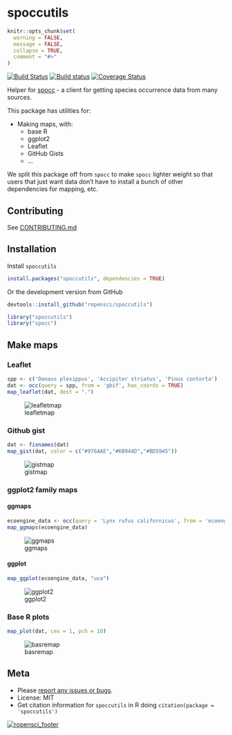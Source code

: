 spoccutils
==========

```r
knitr::opts_chunk$set(
  warning = FALSE,
  message = FALSE,
  collapse = TRUE,
  comment = "#>"
)
```

[![Build Status](https://api.travis-ci.org/ropensci/spoccutils.png)](https://travis-ci.org/ropensci/spoccutils)
[![Build status](https://ci.appveyor.com/api/projects/status/jfgg6p111mynxrdc?svg=true)](https://ci.appveyor.com/project/sckott/spoccutils)
[![Coverage Status](https://coveralls.io/repos/ropensci/spoccutils/badge.svg)](https://coveralls.io/r/ropensci/spoccutils)

Helper for [spocc](https://github.com/ropensci/spocc) - a client for getting species occurrence data from many sources.

This package has utilities for:

* Making maps, with:
    * base R
    * ggplot2
    * Leaflet
    * GitHub Gists
    * ...

We split this package off from `spocc` to make `spocc` lighter weight so that users that just want data don't have to install a bunch of other dependencies for mapping, etc.

## Contributing

See [CONTRIBUTING.md](CONTRIBUTING.md)

## Installation

Install `spoccutils`

```r
install.packages("spoccutils", dependencies = TRUE)
```

Or the development version from GitHub

```r
devtools::install_github("ropensci/spoccutils")
```

```r
library("spoccutils")
library("spocc")
```

## Make maps

### Leaflet

```r
spp <- c('Danaus plexippus', 'Accipiter striatus', 'Pinus contorta')
dat <- occ(query = spp, from = 'gbif', has_coords = TRUE)
map_leaflet(dat, dest = ".")
```

![leafletmap](http://f.cl.ly/items/3w2Y1E3Z0T2T2z40310K/Screen%20Shot%202014-02-09%20at%2010.38.10%20PM.png)

### Github gist

```r
dat <- fixnames(dat)
map_gist(dat, color = c("#976AAE","#6B944D","#BD5945"))
```

![gistmap](http://f.cl.ly/items/343l2G0A2J3T0n2t433W/Screen%20Shot%202014-02-09%20at%2010.40.57%20PM.png)

### ggplot2 family maps

#### ggmaps

```r
ecoengine_data <- occ(query = 'Lynx rufus californicus', from = 'ecoengine', limit = 100)
map_ggmaps(ecoengine_data)
```

![ggmaps](http://f.cl.ly/items/1L3r0b3k1W2o1Z3j2I3r/Screen%20Shot%202015-07-02%20at%202.55.59%20PM.png)

#### ggplot

```r
map_ggplot(ecoengine_data, "usa")
```

![ggplot2](http://f.cl.ly/items/1k2a012u1F1H1E13370U/Screen%20Shot%202015-07-02%20at%203.21.31%20PM.png)

### Base R plots

```r
map_plot(dat, cex = 1, pch = 10)
```

![basremap](http://f.cl.ly/items/2J3d1z1t0U3r410o2T3d/Screen%20Shot%202015-07-02%20at%202.57.04%20PM.png)

## Meta

* Please [report any issues or bugs](https://github.com/ropensci/spoccutils/issues).
* License: MIT
* Get citation information for `spoccutils` in R doing `citation(package = 'spoccutils')`

[![ropensci_footer](http://ropensci.org/public_images/github_footer.png)](http://ropensci.org)
